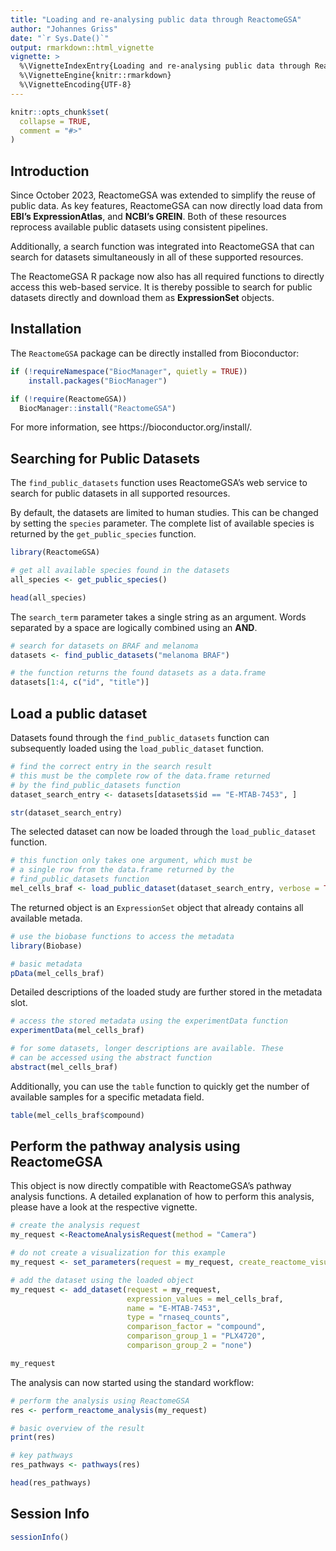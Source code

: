```yaml
---
title: "Loading and re-analysing public data through ReactomeGSA"
author: "Johannes Griss"
date: "`r Sys.Date()`"
output: rmarkdown::html_vignette
vignette: >
  %\VignetteIndexEntry{Loading and re-analysing public data through ReactomeGSA}
  %\VignetteEngine{knitr::rmarkdown}
  %\VignetteEncoding{UTF-8}
---
```


```r
knitr::opts_chunk$set(
  collapse = TRUE,
  comment = "#>"
)
```

## Introduction

Since October 2023, ReactomeGSA was extended to simplify the reuse of public data. As key features,
ReactomeGSA can now directly load data from **EBI's ExpressionAtlas**, and **NCBI's GREIN**. Both of 
these resources reprocess available public datasets using consistent pipelines.

Additionally, a search function was integrated into ReactomeGSA that can search for datasets simultaneously
in all of these supported resources.

The ReactomeGSA R package now also has all required functions to directly access this web-based service. It
is thereby possible to search for public datasets directly and download them as **ExpressionSet** objects.

## Installation

The `ReactomeGSA` package can be directly installed from Bioconductor:

```r
if (!requireNamespace("BiocManager", quietly = TRUE))
    install.packages("BiocManager")

if (!require(ReactomeGSA))
  BiocManager::install("ReactomeGSA")
```

For more information, see https://bioconductor.org/install/.

## Searching for Public Datasets

The `find_public_datasets` function uses ReactomeGSA's web service to search for public datasets
in all supported resources.

By default, the datasets are limited to human studies. This can be changed by setting the `species`
parameter. The complete list of available species is returned by the `get_public_species` function.

```r
library(ReactomeGSA)

# get all available species found in the datasets
all_species <- get_public_species()

head(all_species)
```

The `search_term` parameter takes a single string as an argument. Words separated by a space are
logically combined using an **AND**.
 
```r
# search for datasets on BRAF and melanoma
datasets <- find_public_datasets("melanoma BRAF")

# the function returns the found datasets as a data.frame
datasets[1:4, c("id", "title")]
```

## Load a public dataset

Datasets found through the `find_public_datasets` function can subsequently
loaded using the `load_public_dataset` function.

```r
# find the correct entry in the search result
# this must be the complete row of the data.frame returned
# by the find_public_datasets function
dataset_search_entry <- datasets[datasets$id == "E-MTAB-7453", ]

str(dataset_search_entry)
```

The selected dataset can now be loaded through the `load_public_dataset` function.

```r
# this function only takes one argument, which must be
# a single row from the data.frame returned by the
# find_public_datasets function
mel_cells_braf <- load_public_dataset(dataset_search_entry, verbose = TRUE)
```

The returned object is an `ExpressionSet` object that already contains
all available metada.

```r
# use the biobase functions to access the metadata
library(Biobase)

# basic metadata
pData(mel_cells_braf)
```

Detailed descriptions of the loaded study are further stored in the metadata slot.

```r
# access the stored metadata using the experimentData function
experimentData(mel_cells_braf)

# for some datasets, longer descriptions are available. These
# can be accessed using the abstract function
abstract(mel_cells_braf)
```


Additionally, you can use the `table` function to quickly get the number
of available samples for a specific metadata field.

```r
table(mel_cells_braf$compound)
```

## Perform the pathway analysis using ReactomeGSA

This object is now directly compatible with ReactomeGSA's pathway
analysis functions. A detailed explanation of how to perform
this analysis, please have a look at the respective vignette.

```r
# create the analysis request
my_request <-ReactomeAnalysisRequest(method = "Camera")

# do not create a visualization for this example
my_request <- set_parameters(request = my_request, create_reactome_visualization = FALSE)

# add the dataset using the loaded object
my_request <- add_dataset(request = my_request, 
                          expression_values = mel_cells_braf, 
                          name = "E-MTAB-7453", 
                          type = "rnaseq_counts",
                          comparison_factor = "compound", 
                          comparison_group_1 = "PLX4720", 
                          comparison_group_2 = "none")

my_request
```

The analysis can now started using the standard workflow:

```r
# perform the analysis using ReactomeGSA
res <- perform_reactome_analysis(my_request)

# basic overview of the result
print(res)

# key pathways
res_pathways <- pathways(res)

head(res_pathways)
```

## Session Info

```r
sessionInfo()
```
